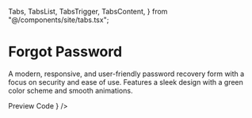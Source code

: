  Tabs,
  TabsList,
  TabsTrigger,
  TabsContent,
} from "@/components/site/tabs.tsx";

# Forgot Password
A modern, responsive, and user-friendly password recovery form with a focus on security and ease of use. Features a sleek design with a green color scheme and smooth animations.

<Tabs defaultValue="preview" className="">
  <TabsList>
    <TabsTrigger value="preview">Preview</TabsTrigger>
    <TabsTrigger value="code">Code</TabsTrigger>
  </TabsList>
  <TabsContent value="preview">
    <ComponentRenderer component={<ForgotPassword />} />
  </TabsContent>
  <TabsContent value="code">
    <CodeBlock filePath="src/app/docs/forgotpassword/forgotpassword.tsx" />
  </TabsContent>
</Tabs>

